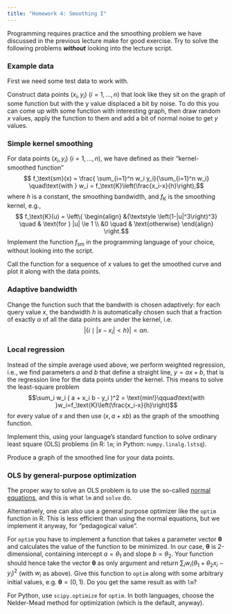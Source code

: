 ```yaml
---
title: "Homework 4: Smoothing I"
---
```


Programming requires practice and the smoothing problem we have discussed in the previous lecture make for good exercise. Try to solve the following problems **_without_** looking into the lecture script.

### Example data

First we need some test data to work with.

Construct data points $(x_i,y_i)$ $(i=1,\dots,n)$ that look like they sit on the graph of some function but with the y value displaced a bit by noise. To do this you can come up with some function with interesting graph, then draw random $x$ values, apply the function to them and add a bit of normal noise to get $y$ values.

### Simple kernel smoothing

For data points $(x_i,y_i)$ $(i=1,\dots,n)$, we have defined as their "kernel-smoothed function"
$$ f_\text{sm}(x) = \frac{ \sum_{i=1}^n w_i y_i}{\sum_{i=1}^n w_i} \quad\text{with } 
w_i = f_\text{K}\left(\frac{x_i-x}{h}\right),$$
where $h$ is a constant, the smoothing bandwidth, and $f_\text{K}$ is the smoothing kernel, e.g.,
$$ f_\text{K}(u) = \left\{ \begin{align}
&{\textstyle \left(1-|u|^3\right)^3} \quad & \text{for } |u| \le 1 
\\
&0 \quad & \text{otherwise} 
\end{align} \right.$$
Implement the function $f_\text{sm}$ in the programming language of your choice,
without looking into the script. 

Call the function for a sequence of $x$ values to get the smoothed curve and
plot it along with the data points.

### Adaptive bandwidth

Change the function such that the bandwith is chosen adaptively: for each query value $x$,
the bandwidth $h$ is automatically chosen such that a fraction of exactly $\alpha$ of all the data points
are under the kernel, i.e. 
$$\left|\left\{i\mid |x-x_i|<h \right\}\right|=\alpha n.$$

### Local regression

Instead of the simple average used above, we perform weighted regression, i.e., we find
parameters $a$ and $b$ that define a straight line, $y=ax+b$, that is the regression line 
for the data points under the kernel. This means to solve the least-square problem
$$\sum_i w_i ( a + x_i b - y_i )^2 = \text{min!}\qquad\text{with }w_i=f_\text{K}\left(\frac{x_i-x}{h}\right)$$
for every value of $x$ and then use $(x,a+xb)$ as the graph of the smoothing function.

Implement this, using your language's standard function to solve ordinary least square (OLS) problems (in R: `lm`; in Python: `numpy.linalg.lstsq`). 

Produce a graph of the smoothed line for your data points.

### OLS by general-purpose optimization

The proper way to solve an OLS problem is to use the so-called [normal equations](https://mathworld.wolfram.com/NormalEquation.html), and this is what `lm` and `solve` do. 

Alternatively, one can also use a general purpose optimizer like the `optim` function in R. This is less efficient than using the normal equations, but we implement it anyway, for "pedagogical value".

For `optim` you have to implement a function that takes a parameter vector $\boldsymbol\theta$ and calculates the value of the function to be minimized. In our case, $\boldsymbol\theta$ is 2-dimensional, containing intercept $a=\theta_1$ and slope $b=\theta_2$. Your function should hence take the vector $\boldsymbol\theta$ as only argument and return $\sum_i w_i (\theta_1+\theta_2 x_i - y_i)^2$ (with $w_i$ as above). Give this function to `optim` along with some arbitrary initial values, e.g. $\boldsymbol\theta=(0,1)$. Do you get the same result as with `lm`?

For Python, use `scipy.optimize` for `optim`. In both languages, choose the Nelder-Mead method for optimization (which is the default, anyway).



